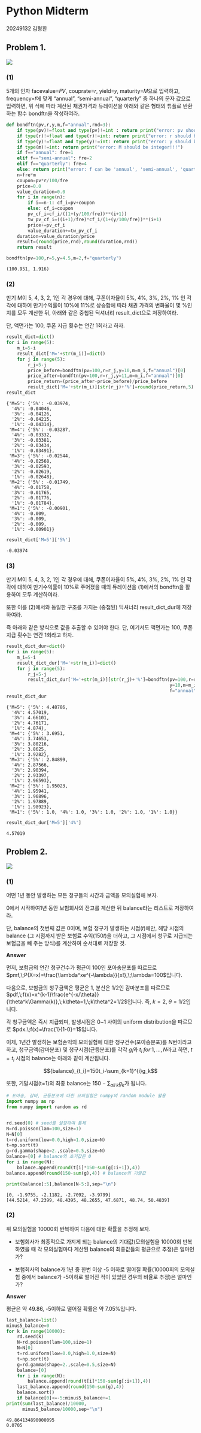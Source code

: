 # Python Midterm {.unnumbered}

20249132 김형환

## Problem 1.

![](Python midterm1.png)

### (1)
5개의 인자 facevalue=𝑃𝑉, couprate=𝑟, yield=𝑦, maturity=𝑀으로 입력하고, frequency=𝑓에 맞게 “annual”, “semi-annual”, “quarterly” 중 하나의 문자 값으로 입력하면, 위 식에 따라 계산된 채권가격과 듀레이션을 아래와 같은 형태의 튜플로 반환하는 함수 bondftn을 작성하여라.


```python
def bondftn(pv,r,y,m,f="annual",rnd=3):
    if type(pv)!=float and type(pv)!=int : return print("error: pv should be number!!!")
    if type(r)!=float and type(r)!=int: return print("error: r should be number!!!")
    if type(y)!=float and type(y)!=int: return print("error: y should be number!!!")
    if type(m)!=int: return print("error: M should be integer!!!")
    if f=="annual": fre=1
    elif f=="semi-annual": fre=2
    elif f=="quarterly": fre=4
    else: return print("error: f can be 'annual', 'semi-annual', 'quarterly'")
    n=fre*m
    coupon=pv*r/100/fre
    price=0.0
    value_duration=0.0
    for i in range(n):
        if i==n-1: cf_i=pv+coupon
        else: cf_i=coupon
        pv_cf_i=cf_i/((1+(y/100/fre))**(i+1))
        tw_pv_cf_i=((i+1)/fre)*cf_i/(1+(y/100/fre))**(i+1)
        price+=pv_cf_i
        value_duration+=tw_pv_cf_i
    duration=value_duration/price
    result=(round(price,rnd),round(duration,rnd))
    return result
```


```python
bondftn(pv=100,r=5,y=4.5,m=2,f="quarterly")
```




    (100.951, 1.916)



### (2)

만기 M이 5, 4, 3, 2, 1인 각 경우에 대해, 쿠폰이자율이 5%, 4%, 3%, 2%, 1% 인 각각에 대하여 만기수익률이 10%에 11%로 상승함에 따라 채권 가격의 변화율이 몇 %인지를 모두
계산한 뒤, 아래와 같은 중첩된 딕셔너리 result_dict으로 저장하여라.

단, 액면가는 100, 쿠폰 지급 횟수는 연간 1회라고 하자.



```python
result_dict=dict()
for i in range(5):
    m_i=5-i
    result_dict['M='+str(m_i)]=dict()
    for j in range(5):
        r_j=5-j
        price_before=bondftn(pv=100,r=r_j,y=10,m=m_i,f="annual")[0]
        price_after=bondftn(pv=100,r=r_j,y=11,m=m_i,f="annual")[0]
        price_return=(price_after-price_before)/price_before
        result_dict['M='+str(m_i)][str(r_j)+'%']=round(price_return,5)
result_dict
```




    {'M=5': {'5%': -0.03974,
      '4%': -0.04046,
      '3%': -0.04126,
      '2%': -0.04215,
      '1%': -0.04314},
     'M=4': {'5%': -0.03287,
      '4%': -0.03332,
      '3%': -0.03381,
      '2%': -0.03434,
      '1%': -0.03491},
     'M=3': {'5%': -0.02544,
      '4%': -0.02568,
      '3%': -0.02593,
      '2%': -0.02619,
      '1%': -0.02648},
     'M=2': {'5%': -0.01749,
      '4%': -0.01758,
      '3%': -0.01765,
      '2%': -0.01776,
      '1%': -0.01784},
     'M=1': {'5%': -0.00901,
      '4%': -0.009,
      '3%': -0.009,
      '2%': -0.009,
      '1%': -0.00901}}




```python
result_dict['M=5']['5%']
```




    -0.03974



### (3)
만기 M이 5, 4, 3, 2, 1인 각 경우에 대해, 쿠폰이자율이 5%, 4%, 3%, 2%, 1% 인 각각에 대하여 만기수익률이 10%로 주어졌을 때의 듀레이션을 (1)에서의 bondftn을 활용하여 모두
계산하여라.

또한 이를 (2)에서와 동일한 구조를 가지는 (중첩된) 딕셔너리 result_dict_dur에 저장하여라.

즉 아래와 같은 방식으로 값을 추출할 수 있어야 한다. 단, 여기서도 액면가는 100, 쿠폰 지급 횟수는 연간 1회라고 하자.


```python
result_dict_dur=dict()
for i in range(5):
    m_i=5-i
    result_dict_dur['M='+str(m_i)]=dict()
    for j in range(5):
        r_j=5-j
        result_dict_dur['M='+str(m_i)][str(r_j)+'%']=bondftn(pv=100,r=r_j,
                                                             y=10,m=m_i,
                                                             f="annual",rnd=5)[1]
result_dict_dur
```




    {'M=5': {'5%': 4.48786,
      '4%': 4.57019,
      '3%': 4.66101,
      '2%': 4.76171,
      '1%': 4.874},
     'M=4': {'5%': 3.6951,
      '4%': 3.74653,
      '3%': 3.80216,
      '2%': 3.8625,
      '1%': 3.9282},
     'M=3': {'5%': 2.84899,
      '4%': 2.87566,
      '3%': 2.90394,
      '2%': 2.93397,
      '1%': 2.96593},
     'M=2': {'5%': 1.95023,
      '4%': 1.95941,
      '3%': 1.96896,
      '2%': 1.97889,
      '1%': 1.98923},
     'M=1': {'5%': 1.0, '4%': 1.0, '3%': 1.0, '2%': 1.0, '1%': 1.0}}




```python
result_dict_dur['M=5']['4%']
```




    4.57019



## Problem 2.

![](Python midterm2.png)

### (1) 
어떤 1년 동안 발생하는 모든 청구들의 시간과 금액을 모의실험해 보자.

0에서 시작하여1년 동안 보험회사의 잔고를 계산한 뒤 balance라는 리스트로 저장하여라.

단, balance의 첫번째 값은 0이며, 보험 청구가 발생하는 시점(𝑡)에만, 해당 시점의 balance (그 시점까지 받은 보험료 수익(150𝑡)을 더하고, 그 시점에서 청구로 지급되는 보험금을 빼 주는 방식)를 계산하여 순서대로 저장할 것.

**Answer**

먼저, 보험금의 연간 청구건수가 평균이 100인 포아송분포를 따르므로 $pmf,\;P(X=x)=\frac{\lambda^xe^{-\lambda}}{x!},\;\lambda=100$입니다.

다음으로, 보험금의 청구금액은 평균은 1, 분산은 1/2인 감마분포를 따르므로 $pdf,\;f(x)=x^{k-1}\frac{e^{-x/\theta}}{\theta^k\Gamma(k)},\;k\theta=1,\;k\theta^2=1/2$입니다. 즉, $k=2,\;\theta=1/2$입니다.

각 청구금액은 즉시 지급되며, 발생시점은 0~1 사이의 uniform distribution을 따르므로 $pdx.\;f(x)=\frac{1}{1-0}=1$입니다.

이제, 1년간 발생하는 보험손익의 모의실험에 대한 청구건수(포아송분포)를 $N$번이라고 하고, 청구금액(감마분포) 및 청구시점(균등분포)를 각각 $g_i$와 $t_i\; for\; 1,...,N$라고 하면, $t=t_i$ 시점의 balance는 아래와 같이 계산됩니다.

$${balance}_{t_i}=150t_i-\sum_{k=1}^{i}g_k$$

또한, 기말시점(t=1)의 최종 balance는 $150-\sum_{all\;k}g_k$가 됩니다.


```python
# 포아송, 감마, 균등분포에 다한 모의실험은 numpy의 random module 활용
import numpy as np
from numpy import random as rd


rd.seed(0) # seed를 설정하여 통제
N=rd.poisson(lam=100,size=1)
N=N[0]
t=rd.uniform(low=0.0,high=1.0,size=N)
t=np.sort(t)
g=rd.gamma(shape=2.,scale=0.5,size=N)
balance=[0] # balance의 초기값은 0
for i in range(N):
    balance.append(round(t[i]*150-sum(g[:i+1]),4))
balance.append(round(150-sum(g),4)) # balance의 기말값
```


```python
print(balance[:5],balance[N-5:],sep="\n")
```

    [0, -1.9755, -2.1182, -2.7092, -3.9799]
    [44.5214, 47.2399, 48.4395, 48.2655, 47.6871, 48.74, 50.4839]


### (2)

위 모의실험을 10000회 반복하여 다음에 대한 확률을 추정해 보자.

- 보험회사가 최종적으로 가지게 되는 balance의 기대값(모의실험을 10000회 반복하였을 때 각 모의실험마다 계산된 balance의 최종값들의 평균으로 추정)은 얼마인가?

- 보험회사의 balance가 1년 중 한번 이상 -5 이하로 떨어질 확률(10000회의 모의실험 중에서 balance가 -5이하로 떨어진 적이 있었던 경우의 비율로 추정)은 얼마인가?

**Answer**

평균은 약 49.86, -5이하로 떨어질 확률은 약 7.05\%입니다.


```python
last_balance=list()
minus5_balance=0
for k in range(10000):
    rd.seed(k)
    N=rd.poisson(lam=100,size=1)
    N=N[0]
    t=rd.uniform(low=0.0,high=1.0,size=N)
    t=np.sort(t)
    g=rd.gamma(shape=2.,scale=0.5,size=N)
    balance=[0]
    for i in range(N):
        balance.append(round(t[i]*150-sum(g[:i+1]),4))
    last_balance.append(round(150-sum(g),4))
    balance.sort()
    if balance[0]<=-5:minus5_balance+=1
print(sum(last_balance)/10000,
      minus5_balance/10000,sep="\n")
```

    49.864134890000095
    0.0705

